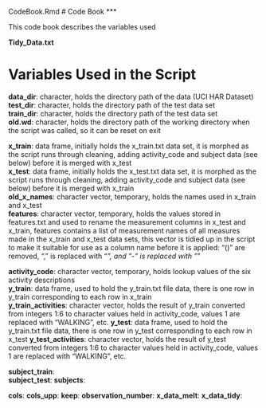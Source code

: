 CodeBook.Rmd
# Code Book
***

This code book describes the variables used 

**Tidy_Data.txt**

# Variables Used in the Script
**data_dir**:           character, holds the directory path of the data (UCI HAR Dataset)  
**test_dir**:           character, holds the directory path of the test data set  
**train_dir**:          character, holds the directory path of the test data set  
**old.wd**:             character, holds the directory path of the working directory when the script was called, so it can be reset on exit    

**x_train**:            data frame, initially holds the x_train.txt data set, it is morphed as the script runs through cleaning, adding activity_code and subject data (see below) before it is merged with x_test  
**x_test**:             data frame, initially holds the x_test.txt data set, it is morphed as the script runs through cleaning, adding activity_code and subject data (see below) before it is merged with x_train  
**old_x_names**:        character vector, temporary, holds the names used in x_train and x_test  
**features**:           character vector, temporary, holds the values stored in features.txt and used to rename the measurement columns in x_test and x_train, features contains a list of measurement names of all measures made in the x_train and x_test data sets, this vector is tidied up in the script to make it suitable for use as a column name before it is applied: "()" are removed, "," is replaced with "_", and "-" is replaced with "_"  

**activity_code**:      character vector, temporary, holds lookup values of the six activity descriptions  
**y_train**:            data frame, used to hold the y_train.txt file data, there is one row in y_train corresponding to each row in x_train  
**y_train_activities**: character vector, holds the result of y_train converted from integers 1:6 to character values held in activity_code, values 1 are replaced with "WALKING", etc.
**y_test**:             data frame, used to hold the y_train.txt file data, there is one row in y_test corresponding to each row in x_test
**y_test_activities**:  character vector, holds the result of y_test converted from integers 1:6 to character values held in activity_code, values 1 are replaced with "WALKING", etc.

**subject_train**:      
**subject_test**:
**subjects**:

**cols**:
**cols_upp**:
**keep**:
**observation_number**:
**x_data_melt**:
**x_data_tidy**:
